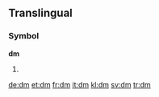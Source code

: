 {{wikipedia}}
{{also|DM|.dm}}
==Translingual==

===Symbol===
'''dm'''

# {{SI-unit-abb2|deci|meter|metre|[[length]]}}

[[de:dm]]
[[et:dm]]
[[fr:dm]]
[[it:dm]]
[[kl:dm]]
[[sv:dm]]
[[tr:dm]]